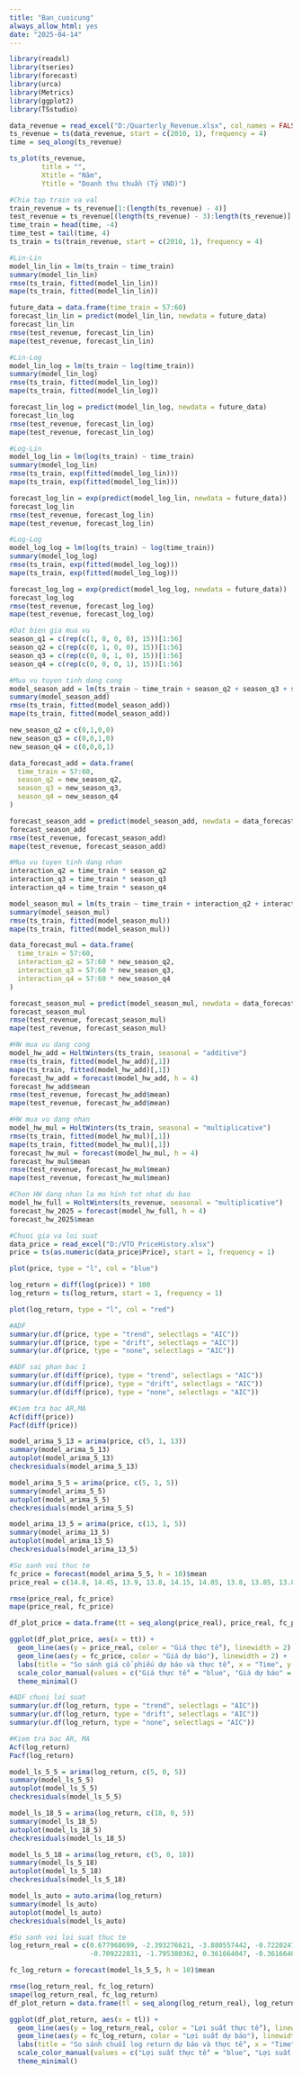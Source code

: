 ---
title: "Ban_cuoicung"
always_allow_html: yes
date: "2025-04-14"
---

```{r}
library(readxl)
library(tseries)
library(forecast)
library(urca)
library(Metrics)
library(ggplot2)
library(TSstudio)
```
```{r}
data_revenue = read_excel("D:/Quarterly_Revenue.xlsx", col_names = FALSE)
ts_revenue = ts(data_revenue, start = c(2010, 1), frequency = 4)
time = seq_along(ts_revenue)

ts_plot(ts_revenue,
        title = "",
        Xtitle = "Năm",
        Ytitle = "Doanh thu thuần (Tỷ VND)")

```
```{r}
#Chia tap train va val
train_revenue = ts_revenue[1:(length(ts_revenue) - 4)]
test_revenue = ts_revenue[(length(ts_revenue) - 3):length(ts_revenue)]
time_train = head(time, -4)
time_test = tail(time, 4)
ts_train = ts(train_revenue, start = c(2010, 1), frequency = 4)
```
```{r}
#Lin-Lin
model_lin_lin = lm(ts_train ~ time_train)
summary(model_lin_lin)
rmse(ts_train, fitted(model_lin_lin))
mape(ts_train, fitted(model_lin_lin))

future_data = data.frame(time_train = 57:60)
forecast_lin_lin = predict(model_lin_lin, newdata = future_data)
forecast_lin_lin
rmse(test_revenue, forecast_lin_lin)
mape(test_revenue, forecast_lin_lin)

```
```{r}
#Lin-Log
model_lin_log = lm(ts_train ~ log(time_train))
summary(model_lin_log)
rmse(ts_train, fitted(model_lin_log))
mape(ts_train, fitted(model_lin_log))

forecast_lin_log = predict(model_lin_log, newdata = future_data)
forecast_lin_log
rmse(test_revenue, forecast_lin_log)
mape(test_revenue, forecast_lin_log)

```
```{r}
#Log-Lin
model_log_lin = lm(log(ts_train) ~ time_train)
summary(model_log_lin)
rmse(ts_train, exp(fitted(model_log_lin)))
mape(ts_train, exp(fitted(model_log_lin)))

forecast_log_lin = exp(predict(model_log_lin, newdata = future_data))
forecast_log_lin
rmse(test_revenue, forecast_log_lin)
mape(test_revenue, forecast_log_lin)

```
```{r}
#Log-Log
model_log_log = lm(log(ts_train) ~ log(time_train))
summary(model_log_log)
rmse(ts_train, exp(fitted(model_log_log)))
mape(ts_train, exp(fitted(model_log_log)))

forecast_log_log = exp(predict(model_log_log, newdata = future_data))
forecast_log_log
rmse(test_revenue, forecast_log_log)
mape(test_revenue, forecast_log_log)

```
```{r}
#Dat bien gia mua vu
season_q1 = c(rep(c(1, 0, 0, 0), 15))[1:56]
season_q2 = c(rep(c(0, 1, 0, 0), 15))[1:56]
season_q3 = c(rep(c(0, 0, 1, 0), 15))[1:56]
season_q4 = c(rep(c(0, 0, 0, 1), 15))[1:56]

```
```{r}
#Mua vu tuyen tinh dang cong
model_season_add = lm(ts_train ~ time_train + season_q2 + season_q3 + season_q4)
summary(model_season_add)
rmse(ts_train, fitted(model_season_add))
mape(ts_train, fitted(model_season_add))

new_season_q2 = c(0,1,0,0)
new_season_q3 = c(0,0,1,0)
new_season_q4 = c(0,0,0,1)

data_forecast_add = data.frame(
  time_train = 57:60,
  season_q2 = new_season_q2,
  season_q3 = new_season_q3,
  season_q4 = new_season_q4
)

forecast_season_add = predict(model_season_add, newdata = data_forecast_add)
forecast_season_add
rmse(test_revenue, forecast_season_add)
mape(test_revenue, forecast_season_add)

```
```{r}
#Mua vu tuyen tinh dang nhan
interaction_q2 = time_train * season_q2
interaction_q3 = time_train * season_q3
interaction_q4 = time_train * season_q4

model_season_mul = lm(ts_train ~ time_train + interaction_q2 + interaction_q3 + interaction_q4)
summary(model_season_mul)
rmse(ts_train, fitted(model_season_mul))
mape(ts_train, fitted(model_season_mul))

data_forecast_mul = data.frame(
  time_train = 57:60,
  interaction_q2 = 57:60 * new_season_q2,
  interaction_q3 = 57:60 * new_season_q3,
  interaction_q4 = 57:60 * new_season_q4
)

forecast_season_mul = predict(model_season_mul, newdata = data_forecast_mul)
forecast_season_mul
rmse(test_revenue, forecast_season_mul)
mape(test_revenue, forecast_season_mul)

```
```{r}
#HW mua vu dang cong
model_hw_add = HoltWinters(ts_train, seasonal = "additive")
rmse(ts_train, fitted(model_hw_add)[,1])
mape(ts_train, fitted(model_hw_add)[,1])
forecast_hw_add = forecast(model_hw_add, h = 4)
forecast_hw_add$mean
rmse(test_revenue, forecast_hw_add$mean)
mape(test_revenue, forecast_hw_add$mean)

```
```{r}
#HW mua vu dang nhan
model_hw_mul = HoltWinters(ts_train, seasonal = "multiplicative")
rmse(ts_train, fitted(model_hw_mul)[,1])
mape(ts_train, fitted(model_hw_mul)[,1])
forecast_hw_mul = forecast(model_hw_mul, h = 4)
forecast_hw_mul$mean
rmse(test_revenue, forecast_hw_mul$mean)
mape(test_revenue, forecast_hw_mul$mean)

```
```{r}
#Chon HW dang nhan la mo hinh tot nhat du bao
model_hw_full = HoltWinters(ts_revenue, seasonal = "multiplicative")
forecast_hw_2025 = forecast(model_hw_full, h = 4)
forecast_hw_2025$mean

```
```{r}
#Chuoi gia va loi suat
data_price = read_excel("D:/VTO_PriceHistory.xlsx")
price = ts(as.numeric(data_price$Price), start = 1, frequency = 1)

plot(price, type = "l", col = "blue")

log_return = diff(log(price)) * 100
log_return = ts(log_return, start = 1, frequency = 1)

plot(log_return, type = "l", col = "red")

```
```{r}
#ADF
summary(ur.df(price, type = "trend", selectlags = "AIC"))
summary(ur.df(price, type = "drift", selectlags = "AIC"))
summary(ur.df(price, type = "none", selectlags = "AIC"))

```
```{r}
#ADF sai phan bac 1
summary(ur.df(diff(price), type = "trend", selectlags = "AIC"))
summary(ur.df(diff(price), type = "drift", selectlags = "AIC"))
summary(ur.df(diff(price), type = "none", selectlags = "AIC"))

```
```{r}
#Kiem tra bac AR,MA
Acf(diff(price))
Pacf(diff(price))

```
```{r}
model_arima_5_13 = arima(price, c(5, 1, 13))
summary(model_arima_5_13)
autoplot(model_arima_5_13)
checkresiduals(model_arima_5_13)

```
```{r}
model_arima_5_5 = arima(price, c(5, 1, 5))
summary(model_arima_5_5)
autoplot(model_arima_5_5)
checkresiduals(model_arima_5_5)

```
```{r}
model_arima_13_5 = arima(price, c(13, 1, 5))
summary(model_arima_13_5)
autoplot(model_arima_13_5)
checkresiduals(model_arima_13_5)
```
```{r}
#So sanh voi thuc te
fc_price = forecast(model_arima_5_5, h = 10)$mean
price_real = c(14.8, 14.45, 13.9, 13.8, 14.15, 14.05, 13.8, 13.85, 13.8, 14.0)

rmse(price_real, fc_price)
mape(price_real, fc_price)

df_plot_price = data.frame(tt = seq_along(price_real), price_real, fc_price)

ggplot(df_plot_price, aes(x = tt)) +
  geom_line(aes(y = price_real, color = "Giá thực tế"), linewidth = 2) +
  geom_line(aes(y = fc_price, color = "Giá dự báo"), linewidth = 2) +
  labs(title = "So sánh giá cổ phiếu dự báo và thực tế", x = "Time", y = "Price") +
  scale_color_manual(values = c("Giá thực tế" = "blue", "Giá dự báo" = "red")) +
  theme_minimal()

```
```{r}
#ADF chuoi loi suat
summary(ur.df(log_return, type = "trend", selectlags = "AIC"))
summary(ur.df(log_return, type = "drift", selectlags = "AIC"))
summary(ur.df(log_return, type = "none", selectlags = "AIC"))

```
```{r}
#Kiem tra bac AR, MA
Acf(log_return)
Pacf(log_return)

```
```{r}
model_ls_5_5 = arima(log_return, c(5, 0, 5))
summary(model_ls_5_5)
autoplot(model_ls_5_5)
checkresiduals(model_ls_5_5)

```
```{r}
model_ls_18_5 = arima(log_return, c(18, 0, 5))
summary(model_ls_18_5)
autoplot(model_ls_18_5)
checkresiduals(model_ls_18_5)

```
```{r}
model_ls_5_18 = arima(log_return, c(5, 0, 18))
summary(model_ls_5_18)
autoplot(model_ls_5_18)
checkresiduals(model_ls_5_18)

```
```{r}
model_ls_auto = auto.arima(log_return)
summary(model_ls_auto)
autoplot(model_ls_auto)
checkresiduals(model_ls_auto)

```
```{r}
#So sanh voi loi suat thuc te
log_return_real = c(0.677968699, -2.393276621, -3.880557442, -0.722024797, 2.504603193,
                    -0.709222831, -1.795380362, 0.361664047, -0.361664047, 1.438873745)

fc_log_return = forecast(model_ls_5_5, h = 10)$mean

rmse(log_return_real, fc_log_return)
smape(log_return_real, fc_log_return)
df_plot_return = data.frame(tl = seq_along(log_return_real), log_return_real, fc_log_return)

ggplot(df_plot_return, aes(x = tl)) +
  geom_line(aes(y = log_return_real, color = "Lợi suất thực tế"), linewidth = 1) +
  geom_line(aes(y = fc_log_return, color = "Lợi suất dự báo"), linewidth = 1) +
  labs(title = "So sánh chuỗi log return dự báo và thực tế", x = "Time", y = "Log return") +
  scale_color_manual(values = c("Lợi suất thực tế" = "blue", "Lợi suất dự báo" = "red")) +
  theme_minimal()

```
